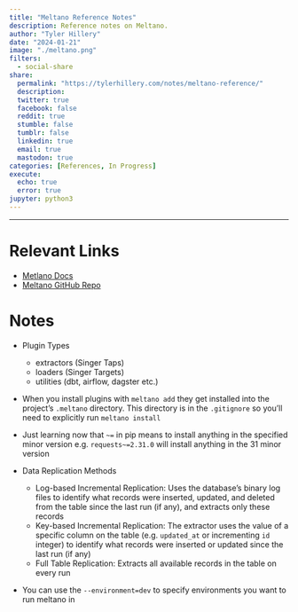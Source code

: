 ```yaml
---
title: "Meltano Reference Notes"
description: Reference notes on Meltano. 
author: "Tyler Hillery"
date: "2024-01-21"
image: "./meltano.png"
filters:
  - social-share
share:
  permalink: "https://tylerhillery.com/notes/meltano-reference/"
  description:
  twitter: true
  facebook: false
  reddit: true
  stumble: false
  tumblr: false
  linkedin: true
  email: true
  mastodon: true
categories: [References, In Progress]
execute:
  echo: true
  error: true
jupyter: python3
---
```


------------------------------------------------------------------------
# Relevant Links
- [Metlano Docs](https://docs.meltano.com/)
- [Meltano GitHub Repo](https://github.com/meltano/meltano)


# Notes 
 
- Plugin Types
  - extractors (Singer Taps)
  - loaders (Singer Targets)
  - utilities (dbt, airflow, dagster etc.)

- When you install plugins with `meltano add` they get installed into the project's `.meltano` directory. This directory is in the `.gitignore` so you'll need to explicitly run `meltano install` 

- Just learning now that `~=` in pip means to install anything in the specified minor version e.g. `requests~=2.31.0` will install anything in the 31 minor version

- Data Replication Methods
  - Log-based Incremental Replication: Uses the database's binary log files to identify what records were inserted, updated, and deleted from the table since the last run (if any), and extracts only these records
  - Key-based Incremental Replication: The extractor uses the value of a specific column on the table (e.g. `updated_at` or incrementing `id` integer) to identify what records were inserted or updated since the last run (if any)
  - Full Table Replication: Extracts all available records in the table on every run

- You can use the `--environment=dev` to specify environments you want to run meltano in